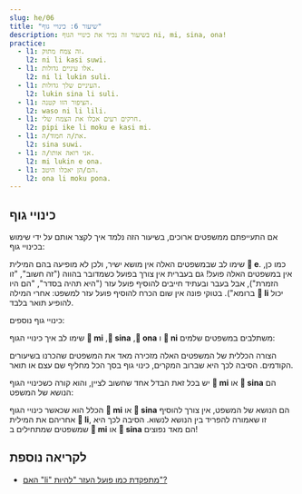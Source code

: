 ```yaml
---
slug: he/06
title: "שיעור 6: כינויי גוף"
description: בשיעור זה נכיר את כינויי הגוף ni, mi, sina, ona!
practice:
  - l1: זה צמח מתוק.
    l2: ni li kasi suwi.
  - l1: אלו עיניים גדולות.
    l2: ni li lukin suli.
  - l1: העיניים שלך גדולות.
    l2: lukin sina li suli.
  - l1: הציפור הזו קטנה.
    l2: waso ni li lili.
  - l1: חרקים רעים אכלו את הצמח שלי.
    l2: pipi ike li moku e kasi mi.
  - l1: את/ה חמוד/ה.
    l2: sina suwi.
  - l1: אני רואה אותו/ה.
    l2: mi lukin e ona.
  - l1: הם/הן יאכלו היטב.
    l2: ona li moku pona.
---
```




## כינויי גוף

אם התעייפתם ממשפטים ארוכים, בשיעור הזה נלמד איך לקצר אותם על ידי שימוש בכינויי גוף:

<List>
  <Word sl="ni" m="זה, הזה" />
  <Sentence sl="ni li soweli." m="זה בעל חיים." />
  <Sentence sl="ni li kasi." m="זה צמח." />
  <Sentence sl="ni li soweli suwi." m="זו חיה חמודה." />
  <Sentence sl="ni li suli." m="זה חשוב." />
  <Sentence sl="ni li pona wawa." m="זה נפלא." />
</List>

שימו לב שבמשפטים האלה אין מושא ישיר, ולכן לא מופיעה בהם המילית  **󱤉 e**. כמו כן, אין במשפטים האלה פועל! גם בעברית אין צורך בפועל כשמדובר בהווה ("זה חשוב", "זו הזמרת"), אבל בעבר ובעתיד חייבים להוסיף פועל עזר ("היא תהיה בסדר", "הם היו ברומא"). בטוקי פונה אין שום הכרח להוסיף פועל עזר למשפט: אחרי המילה **󱤧 li** יכול להופיע תואר בלבד.

כינויי גוף נוספים:

<List>
  <Word sl="mi" m="אני, אנחנו, שלי, שלנו" />
  <Word sl="sina" m="את, אתה, אתם, אתן, שלך, שלכם, שלכן" />
  <Word sl="ona" m="הוא, היא, הם, הן, שלה, שלו, שלהם, שלהן" />
</List>

שימו לב איך כינויי הגוף **󱤴 mi** ,**󱥞 sina** ,**󱥆 ona** ו **󱥁 ni** משתלבים במשפטים שלמים:

<List>
  <Sentence sl="kasi ni li suli." m="הצמח הזה גדול." />
  <Sentence sl="sona sina li wawa." m="הידע שלך עצום." />
  <Sentence sl="pipi ni li pipi mi." m="החרק הזה הוא החרק שלי." />
  <Sentence sl="waso sina li lukin e mi." m="הציפור שלך רואה אותי." />
  <Sentence sl="waso li moku e pipi ni." m="הציפור אוכלת את החרק הזה." />
  <Sentence sl="soweli mi li moku e kasi ona." m="החיה שלי אוכלת את הצמח שלו." />
</List>

הצורה הכללית של המשפטים האלה מזכירה מאד את המשפטים שהכרנו בשיעורים הקודמים. הסיבה לכך היא שברוב המקרים, כינוי גוף בסך הכל מחליף שם עצם או תואר. 

יש בכל זאת הבדל אחד שחשוב לציין, והוא קורה כשכינויי הגוף **󱤴 mi** או **󱥞 sina** הם הנושא של המשפט:

<List>
  <Sentence sl="mi wawa." m="אני חזק/ה." />
  <Sentence sl="sina lukin e moku." m="את/ה רואה אוכל." />
  <Sentence sl="mi sona e kasi suli." m="אני מכיר/ה את הצמח הגדול." />
  <Sentence sl="sina sona e suli kasi." m="את/ה יודע/ת את הגודל של הצמח." />
</List>

הכלל הוא שכאשר כינויי הגוף **󱤴 mi** או **󱥞 sina** הם הנושא של המשפט, אין צורך להוסיף אחריהם את המילית **󱤧 li**, זו שאמורה להפריד בין הנושא לנשוא. הסיבה לכך היא שמשפטים שמתחילים ב **󱤴 mi**  או **󱥞 sina** הם מאד נפוצים!

<Practice exercises={frontmatter.practice} />

## לקריאה נוספת
* [האם "li" מתפקדת כמו פועל העזר "להיות"?](/he/li-and-is)

